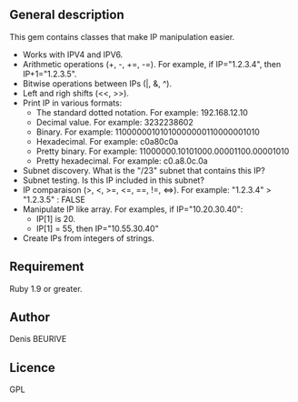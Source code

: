 ==General description==

This gem contains classes that make IP manipulation easier.

* Works with IPV4 and IPV6.
* Arithmetic operations (+, -, +=, -=). For example, if IP="1.2.3.4", then IP+1="1.2.3.5".
* Bitwise operations between IPs (|, &, ^).
* Left and righ shifts (&lt;&lt;, &gt;&gt;).
* Print IP in various formats:
** The standard dotted notation. For example: 192.168.12.10
** Decimal value. For example: 3232238602
** Binary. For example: 11000000101010000000110000001010
** Hexadecimal. For example: c0a80c0a
** Pretty binary. For example: 11000000.10101000.00001100.00001010
** Pretty hexadecimal. For example: c0.a8.0c.0a
* Subnet discovery.  What is the "/23" subnet that contains this IP?
* Subnet testing.  Is this IP included in this subnet?
* IP comparaison (&gt;, &lt;, &gt;=, &lt;=, ==, !=, &lt;=&gt;). For example: "1.2.3.4" > "1.2.3.5" : FALSE
* Manipulate IP like array. For examples, if IP="10.20.30.40":
** IP[1] is 20.
** IP[1] = 55, then IP="10.55.30.40"
* Create IPs from integers of strings.

==Requirement==

Ruby 1.9 or greater.

==Author==

Denis BEURIVE

==Licence==

GPL




